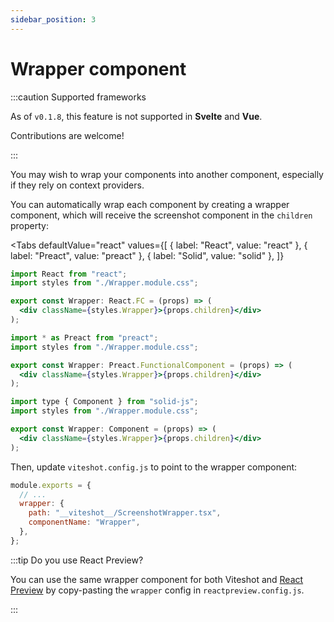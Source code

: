 ```yaml
---
sidebar_position: 3
---
```


# Wrapper component

:::caution Supported frameworks

As of `v0.1.8`, this feature is not supported in **Svelte** and **Vue**.

Contributions are welcome!

:::

You may wish to wrap your components into another component, especially if they rely on context providers.

You can automatically wrap each component by creating a wrapper component, which will receive the screenshot component in the `children` property:


<Tabs
  defaultValue="react"
  values={[
  { label: "React", value: "react" },
  { label: "Preact", value: "preact" },
  { label: "Solid", value: "solid" },
  ]}
>
  <TabItem value="react">

```jsx title="/__viteshot__/ScreenshotWrapper.tsx"
import React from "react";
import styles from "./Wrapper.module.css";

export const Wrapper: React.FC = (props) => (
  <div className={styles.Wrapper}>{props.children}</div>
);
```

  </TabItem>
  <TabItem value="preact">

```jsx title="/__viteshot__/ScreenshotWrapper.tsx"
import * as Preact from "preact";
import styles from "./Wrapper.module.css";

export const Wrapper: Preact.FunctionalComponent = (props) => (
  <div className={styles.Wrapper}>{props.children}</div>
);
```

  </TabItem>
  <TabItem value="solid">

```jsx title="/__viteshot__/ScreenshotWrapper.tsx"
import type { Component } from "solid-js";
import styles from "./Wrapper.module.css";

export const Wrapper: Component = (props) => (
  <div className={styles.Wrapper}>{props.children}</div>
);
```

  </TabItem>
</Tabs>

Then, update `viteshot.config.js` to point to the wrapper component:

```js title="/viteshot.config.js"
module.exports = {
  // ...
  wrapper: {
    path: "__viteshot__/ScreenshotWrapper.tsx",
    componentName: "Wrapper",
  },
};
```

:::tip Do you use React Preview?

You can use the same wrapper component for both Viteshot and [React Preview](https://reactpreview.com) by copy-pasting the `wrapper` config in `reactpreview.config.js`.

:::
